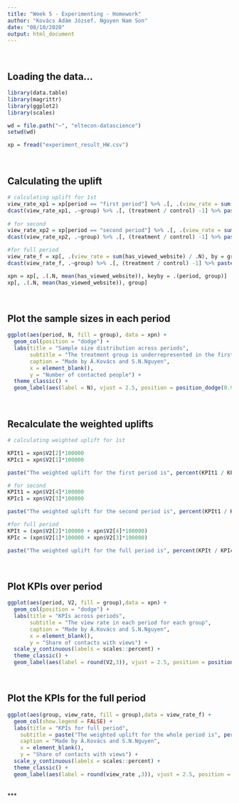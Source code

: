```yaml
---
title: "Week 5 - Experimenting - Homework"
author: "Kovács Ádám József. Nguyen Nam Son"
date: "08/10/2020"
output: html_document
---
```


<br>

## Loading the data...

```r

library(data.table)
library(magrittr)
library(ggplot2)
library(scales)

wd = file.path("~", "eltecon-datascience")
setwd(wd)

xp = fread("experiment_result_HW.csv")

```

<br>

## Calculating the uplift

```r
# calculating uplift for 1st
view_rate_xp1 = xp[period == "first period"] %>% .[, .(view_rate = sum(has_viewed_website) / .N), by = group]
dcast(view_rate_xp1, .~group) %>% .[, (treatment / control) -1] %>% paste("The uplift for the first period is",percent(.))
                                
# for second
view_rate_xp2 = xp[period == "second period"] %>% .[, .(view_rate = sum(has_viewed_website) / .N), by = group]
dcast(view_rate_xp2, .~group) %>% .[, (treatment / control) -1] %>% paste("The uplift for the second period is",percent(.))

#for full period
view_rate_f = xp[, .(view_rate = sum(has_viewed_website) / .N), by = group]
dcast(view_rate_f, .~group) %>% .[, (treatment / control) -1] %>% paste("The uplift for the full period is",percent(.))

xpn = xp[, .(.N, mean(has_viewed_website)), keyby = .(period, group)]
xp[, .(.N, mean(has_viewed_website)), group]
```
<br>

## Plot the sample sizes in each period

```r

ggplot(aes(period, N, fill = group), data = xpn) +
  geom_col(position = "dodge") +
  labs(title = "Sample size distribution across periods",
       subtitle = "The treatment group is underrepresented in the first period.",
       caption = "Made by Á.Kovács and S.N.Nguyen",
       x = element_blank(),
       y = "Number of contacted people") +
  theme_classic() +
  geom_label(aes(label = N), vjust = 2.5, position = position_dodge(0.9), color = "white", fontface = "bold", size = 4, show.legend = FALSE)

```
<br>

## Recalculate the weighted uplifts

```r
# calculating weighted uplift for 1st

KPIt1 = xpn$V2[2]*100000
KPIc1 = xpn$V2[1]*100000

paste("The weighted uplift for the first period is", percent(KPIt1 / KPIc1 - 1))

# for second
KPIt1 = xpn$V2[4]*100000
KPIc1 = xpn$V2[3]*100000

paste("The weighted uplift for the second period is", percent(KPIt1 / KPIc1 - 1))

#for full period
KPIt = (xpn$V2[2]*100000 + xpn$V2[4]*100000)
KPIc = (xpn$V2[1]*100000 + xpn$V2[3]*100000)

paste("The weighted uplift for the full period is", percent(KPIt / KPIc - 1))

```
<br>

## Plot KPIs over period

```r

ggplot(aes(period, V2, fill = group),data = xpn) +
  geom_col(position = "dodge") +
  labs(title = "KPIs across periods",
       subtitle = "The view rate in each period for each group",
       caption = "Made by Á.Kovács and S.N.Nguyen",
       x = element_blank(),
       y = "Share of contacts with views") +
  scale_y_continuous(labels = scales::percent) +
  theme_classic() +
  geom_label(aes(label = round(V2,3)), vjust = 2.5, position = position_dodge(0.9), color = "white", fontface = "bold", size = 4, show.legend = FALSE)

```
<br>

## Plot the KPIs for the full period

```r

ggplot(aes(group, view_rate, fill = group),data = view_rate_f) +
  geom_col(show.legend = FALSE) +
  labs(title = "KPIs for full period",
    subtitle = paste("The weighted uplift for the whole period is", percent((KPIt / KPIc - 1))),
    caption = "Made by Á.Kovács and S.N.Nguyen",
    x = element_blank(),
    y = "Share of contacts with views") +
  scale_y_continuous(labels = scales::percent) +
  theme_classic() +
  geom_label(aes(label = round(view_rate ,3)), vjust = 2.5, position = position_dodge(0.9), color = "white", fontface = "bold", size = 4, show.legend = FALSE)

```
<br>
***